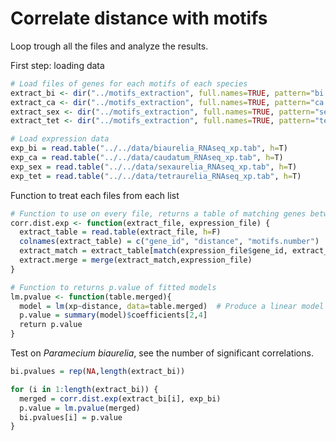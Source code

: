 # Correlate distance with motifs #

Loop trough all the files and analyze the results.

First step: loading data
```r
# Load files of genes for each motifs of each species
extract_bi <- dir("../motifs_extraction", full.names=TRUE, pattern="bi.res$")
extract_ca <- dir("../motifs_extraction", full.names=TRUE, pattern="ca.res$")
extract_sex <- dir("../motifs_extraction", full.names=TRUE, pattern="sex.res$")
extract_tet <- dir("../motifs_extraction", full.names=TRUE, pattern="tet.res$")

# Load expression data
exp_bi = read.table("../../data/biaurelia_RNAseq_xp.tab", h=T)
exp_ca = read.table("../../data/caudatum_RNAseq_xp.tab", h=T)
exp_sex = read.table("../../data/sexaurelia_RNAseq_xp.tab", h=T)
exp_tet = read.table("../../data/tetraurelia_RNAseq_xp.tab", h=T)
```

Function to treat each files from each list
```r
# Function to use on every file, returns a table of matching genes between expression and extracted data
corr.dist.exp <- function(extract_file, expression_file) {
  extract_table = read.table(extract_file, h=F)
  colnames(extract_table) = c("gene_id", "distance", "motifs.number")
  extract_match = extract_table[match(expression_file$gene_id, extract_table$gene_id, nomatch=0),]
  extract.merge = merge(extract_match,expression_file)
}

# Function to returns p.value of fitted models
lm.pvalue <- function(table.merged){
  model = lm(xp~distance, data=table.merged)  # Produce a linear model for data
  p.value = summary(model)$coefficients[2,4]
  return p.value
}
```

Test on *Paramecium biaurelia*, see the number of significant correlations.

```r
bi.pvalues = rep(NA,length(extract_bi))

for (i in 1:length(extract_bi)) {
  merged = corr.dist.exp(extract_bi[i], exp_bi)
  p.value = lm.pvalue(merged)
  bi.pvalues[i] = p.value
}
```